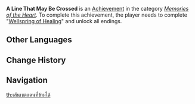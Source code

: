 {{Achievement Infobox
|title        = 
|id           = 84102
|order id     = 6200
|category     = Memories of the Heart
|description  = Complete "[[Wellspring of Healing]]" and unlock all endings.
|requirements = 
|primogems    = 20
|tracking     = 
|quest        = Wellspring of Healing
|topic        = 
}}
'''A Line That May Be Crossed''' is an [[Achievement]] in the category ''[[Memories of the Heart]]''. To complete this achievement, the player needs to complete "[[Wellspring of Healing]]" and unlock all endings.
<!--
==Trivia==

==Video Guides==
{{EVT
|video1   = 
|caption1 = 
}}
-->
==Other Languages==
{{Other Languages
|en      = A Line That May Be Crossed
|zhs     = 能跨越的边界线
|zhs_rm  = Néng Kuàyuè De Biānjièxiàn
|zht     = 能跨越的邊界線
|zht_rm  = Néng Kuàyuè De Biānjièxiàn
|zh_tl   = 
|ja      = 越えられるボーダーライン
|ja_rm   = Koerareru Boodaarain
|ja_tl   = A Border Line Which Can Be Crossed
|ko      = 넘을 수 있는 경계선
|ko_rm   = 
|ko_tl   = 
|es      = Superando los límites
|es_tl   = Surpassing the Limits
|fr      = Dépasser les limites
|fr_tl   = Exceeding the Limits
|ru      = Черта, которую можно переступить
|ru_tl   = 
|th      = เส้นเขตแดนที่ข้ามได้
|th_rm   = 
|th_tl   = 
|vi      = Đường Biên Giới Có Thể Vượt Qua
|vi_tl   = 
|de      = Eine Grenze, die überschritten werden darf
|de_tl   = A Border That May Be Crossed
|id      = Garis Batas yang Bisa Dilewati
|id_tl   = A Border Line Which Can Be Crossed
|pt      = Um Limite que Pode ser Cruzado
|pt_tl   = 
}}

==Change History==
{{Change History|1.4}}
<!--
==References==
{{Reflist}}
-->
==Navigation==
{{Achievement Navbox|Memories of the Heart}}
[[th:เส้นเขตแดนที่ข้ามได้]]